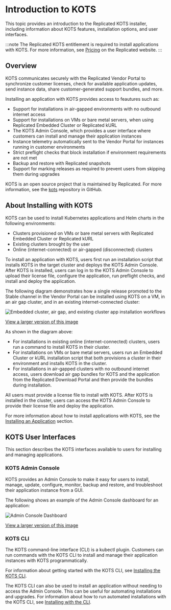 
# Introduction to KOTS

This topic provides an introduction to the Replicated KOTS installer, including information about KOTS features, installation options, and user interfaces.

:::note
The Replicated KOTS entitlement is required to install applications with KOTS. For more information, see [Pricing](https://www.replicated.com/pricing) on the Replicated website.
:::

## Overview

<Kots/>

KOTS communicates securely with the Replicated Vendor Portal to synchronize customer licenses, check for available application updates, send instance data, share customer-generated support bundles, and more.

Installing an application with KOTS provides access to feautures such as:

* Support for installations in air-gapped environments with no outbound internet access
* Support for installations on VMs or bare metal servers, when using Replicated Embedded Cluster or Replicated kURL
* The KOTS Admin Console, which provides a user interface where customers can install and manage their application instances
* Instance telemetry automatically sent to the Vendor Portal for instances running in customer environments
* Strict preflight checks that block installation if environment requirements are not met
* Backup and restore with Replicated snapshots
* Support for marking releases as required to prevent users from skipping them during upgrades

KOTS is an open source project that is maintained by Replicated. For more information, see the [kots](https://github.com/replicatedhq/kots) repository in GitHub.

## About Installing with KOTS

KOTS can be used to install Kubernetes applications and Helm charts in the following environments:
* Clusters provisioned on VMs or bare metal servers with Replicated Embedded Cluster or Replicated kURL
* Existing clusters brought by the user
* Online (internet-connected) or air-gapped (disconnected) clusters

To install an application with KOTS, users first run an installation script that installs KOTS in the target cluster and deploys the KOTS Admin Console. After KOTS is installed, users can log in to the KOTS Admin Console to upload their license file, configure the application, run preflight checks, and install and deploy the application.

The following diagram demonstrates how a single release promoted to the Stable channel in the Vendor Portal can be installed using KOTS on a VM, in an air gap cluster, and in an existing internet-connected cluster:

<img alt="Embedded cluster, air gap, and existing cluster app installation workflows" src="/images/kots-installation-overview.png"/>

[View a larger version of this image](/images/kots-installation-overview.png)

As shown in the diagram above: 
* For installations in existing online (internet-connected) clusters, users run a command to install KOTS in their cluster.
* For installations on VMs or bare metal servers, users run an Embedded Cluster or kURL installation script that both provisions a cluster in their environment and installs KOTS in the cluster.
* For installations in air-gapped clusters with no outbound internet access, users download air gap bundles for KOTS and the application from the Replicated Download Portal and then provide the bundles during installation.

All users must provide a license file to install with KOTS. After KOTS is installed in the cluster, users can access the KOTS Admin Console to provide their license file and deploy the application.

For more information about how to install applications with KOTS, see the [Installing an Application](/enterprise/installing-overview) section.

## KOTS User Interfaces

This section describes the KOTS interfaces available to users for installing and managing applications.

### KOTS Admin Console

KOTS provides an Admin Console to make it easy for users to install, manage, update, configure, monitor, backup and restore, and troubleshoot their application instance from a GUI.

The following shows an example of the Admin Console dashboard for an application:

![Admin Console Dashboard](/images/guides/kots/application.png)

[View a larger version of this image](/images/guides/kots/application.png)

### KOTS CLI

The KOTS command-line interface (CLI) is a kubectl plugin. Customers can run commands with the KOTS CLI to install and manage their application instances with KOTS programmatically.

For information about getting started with the KOTS CLI, see [Installing the KOTS CLI](/reference/kots-cli-getting-started).

The KOTS CLI can also be used to install an application without needing to access the Admin Console. This can be useful for automating installations and upgrades. For information about how to run automated installations with the KOTS CLI, see [Installing with the CLI](/enterprise/installing-existing-cluster-automation).